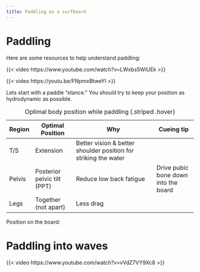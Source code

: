 ```yaml
---
title: Paddling on a surfboard
---
```


# Paddling
Here are some resources to help understand paddling:

{{< video https://www.youtube.com/watch?v=LWxbs5WiUEk >}}

{{< video https://youtu.be/FNpmxBtweYI >}}

Lets start with a paddle "stance."
You should try to keep your position as hydrodynamic as possible.

| Region | Optimal Position | Why| Cueing tip |
|---|-------|--------------|-------|
|T/S| Extension | Better vision & better shoulder position for striking the water  | |
| Pelvis | Posterior pelvic tilt (PPT) | Reduce low back fatigue | Drive pubic bone down into the board |
| Legs | Together (not apart) | Less drag | |

: Optimal body position while paddling {.striped .hover}

Position on the board:

# Paddling into waves
{{< video https://www.youtube.com/watch?v=vVdZ7VY9Xc8 >}}

